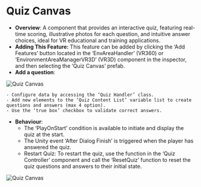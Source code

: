 
# Quiz Canvas

- **Overview**: A component that provides an interactive quiz, featuring real-time scoring, illustrative photos for each question, and intuitive answer choices, ideal for VR educational and training applications.
- **Adding This Feature:** This feature can be added by clicking the ‘Add Features’ button located in the ‘EnvAreaHandler’ (VR360) or ‘EnvironmentAreaManagerVR3D’ (VR3D) component in the inspector, and then selecting the ‘Quiz Canvas’ prefab.
- **Add a question**:
    
<div style={{ display: 'flex', justifyContent: 'center', alignItems: 'center' }}>
  <Image src="/features/q-canvas.png" alt="Quiz Canvas" width={700} height={700} />
</div>
    
    - Configure data by accessing the ‘Quiz Handler’ class.
    - Add new elements to the ‘Quiz Content List’ variable list to create questions and answers (max 4 option).
    - Use the ‘true box’ checkbox to validate correct answers.
- **Behaviour**:
    - The ‘PlayOnStart’ condition is available to initiate and display the quiz at the start.
    - The Unity event ‘After Dialog Finish’ is triggered when the player has answered the quiz.
    - Restart Quiz: To restart the quiz, use the function in the ‘Quiz Controller’ component and call the ‘ResetQuiz’ function to reset the quiz questions and answers to their initial state.

<div style={{ display: 'flex', justifyContent: 'center', alignItems: 'center' }}>
  <Image src="/features/q-canvas1.png" alt="Quiz Canvas" width={700} height={700} />
</div>